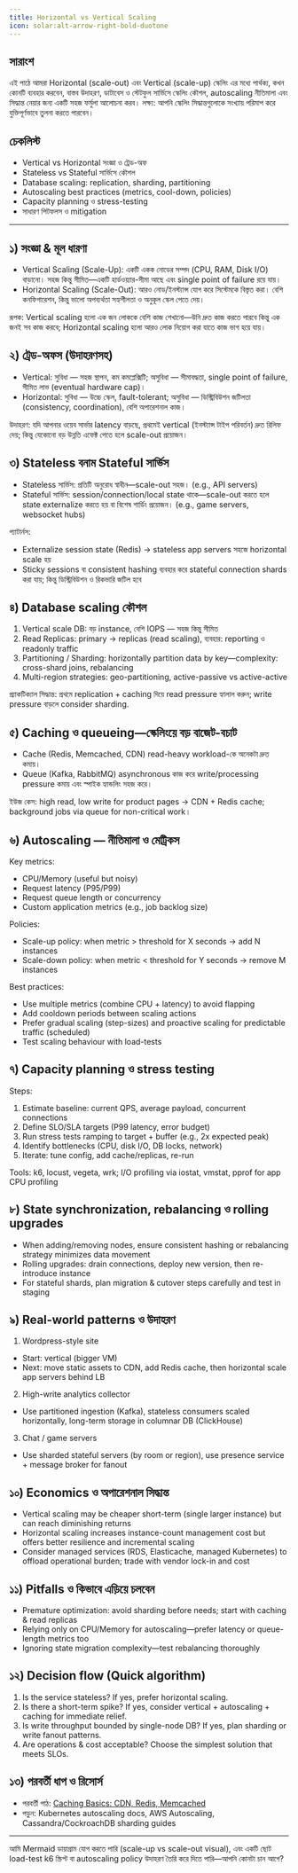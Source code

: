 ```yaml
---
title: Horizontal vs Vertical Scaling
icon: solar:alt-arrow-right-bold-duotone
---
```


## সারাংশ

এই পাঠে আমরা Horizontal (scale-out) এবং Vertical (scale-up) স্কেলিং এর মধ্যে পার্থক্য, কখন কোনটি ব্যবহার করবেন, বাস্তব উদাহরণ, ডাটাবেস ও স্টেটফুল সার্ভিসে স্কেলিং কৌশল, autoscaling নীতিমালা এবং সিদ্ধান্ত নেয়ার জন্য একটি সহজ ফর্মুলা আলোচনা করব। লক্ষ্য: আপনি স্কেলিং সিদ্ধান্তগুলোকে সংখ্যায় পরিমাপ করে যুক্তিপূর্ণভাবে তুলনা করতে পারবেন।

## চেকলিস্ট

- Vertical vs Horizontal সংজ্ঞা ও ট্রেড-অফ
- Stateless vs Stateful সার্ভিসে কৌশল
- Database scaling: replication, sharding, partitioning
- Autoscaling best practices (metrics, cool-down, policies)
- Capacity planning ও stress-testing
- সাধারণ পিটফলস ও mitigation

---

## ১) সংজ্ঞা & মূল ধারণা

- Vertical Scaling (Scale-Up): একটি একক নোডের সম্পদ (CPU, RAM, Disk I/O) বাড়ানো। সহজ কিন্তু সীমিত—একটি হার্ডওয়্যার-সীমা আছে এবং single point of failure রয়ে যায়।
- Horizontal Scaling (Scale-Out): আরও নোড/ইনস্ট্যান্স যোগ করে সিস্টেমকে বিস্তৃত করা। বেশি কনফিগারেশন, কিন্তু ভালো অপব্যর্থতা সহ্যশীলতা ও অনুকূল স্কেল পেতে দেয়।

রূপক: Vertical scaling হলো এক জন লোককে বেশি কাজ শেখানো—উনি দ্রুত কাজ করতে পারবে কিন্তু এক জনই সব কাজ করবে; Horizontal scaling হলো আরও লোক নিয়োগ করা যাতে কাজ ভাগ হয়ে যায়।

## ২) ট্রেড-অফস (উদাহরণসহ)

- Vertical: সুবিধা — সহজ স্থাপন, কম কমপ্লেক্সিটি; অসুবিধা — সীমাবদ্ধতা, single point of failure, সীমিত লাভ (eventual hardware cap)।
- Horizontal: সুবিধা — উচ্চে স্কেল, fault-tolerant; অসুবিধা — ডিস্ট্রিবিউশন জটিলতা (consistency, coordination), বেশি অপারেশনাল কাজ।

উদাহরণ: যদি আপনার ওয়েব সার্ভার latency বাড়ছে, প্রথমেই vertical (ইনস্ট্যান্স টাইপ পরিবর্তন) দ্রুত রিলিফ দেয়; কিন্তু যেকোনো বড় উন্নতি এফেক্ট পেতে হলে scale-out প্রয়োজন।

## ৩) Stateless বনাম Stateful সার্ভিস

- Stateless সার্ভিস: প্রতিটি অনুরোধ স্বাধীন—scale-out সহজ। (e.g., API servers)
- Stateful সার্ভিস: session/connection/local state থাকে—scale-out করতে হলে state externalize করতে হয় বা বিশেষ শার্ডিং প্রয়োজন। (e.g., game servers, websocket hubs)

প্যাটার্নস:
- Externalize session state (Redis) → stateless app servers সহজে horizontal scale হয়
- Sticky sessions বা consistent hashing ব্যবহার করে stateful connection shards করা যায়; কিন্তু ডিস্ট্রিবিউশন ও রিকভারি জটিল হবে

## ৪) Database scaling কৌশল

1) Vertical scale DB: বড় instance, বেশি IOPS — সহজ কিন্তু সীমিত
2) Read Replicas: primary → replicas (read scaling), ব্যবহার: reporting ও readonly traffic
3) Partitioning / Sharding: horizontally partition data by key—complexity: cross-shard joins, rebalancing
4) Multi-region strategies: geo-partitioning, active-passive vs active-active

প্র্যাকটিক্যাল সিদ্ধান্ত: প্রথমে replication + caching দিয়ে read pressure হ্যালাল করুন; write pressure বাড়লে consider sharding.

## ৫) Caching ও queueing—স্কেলিংয়ে বড় বাজেট-বচাট

- Cache (Redis, Memcached, CDN) read-heavy workload-কে অনেকটা দ্রুত কমায়।
- Queue (Kafka, RabbitMQ) asynchronous কাজ করে write/processing pressure কমায় এবং স্পাইক হ্যান্ডলিং সহজ করে।

ইউজ কেস: high read, low write for product pages → CDN + Redis cache; background jobs via queue for non-critical work।

## ৬) Autoscaling — নীতিমালা ও মেট্রিকস

Key metrics:
- CPU/Memory (useful but noisy)
- Request latency (P95/P99)
- Request queue length or concurrency
- Custom application metrics (e.g., job backlog size)

Policies:
- Scale-up policy: when metric > threshold for X seconds → add N instances
- Scale-down policy: when metric < threshold for Y seconds → remove M instances

Best practices:
- Use multiple metrics (combine CPU + latency) to avoid flapping
- Add cooldown periods between scaling actions
- Prefer gradual scaling (step-sizes) and proactive scaling for predictable traffic (scheduled)
- Test scaling behaviour with load-tests

## ৭) Capacity planning ও stress testing

Steps:
1) Estimate baseline: current QPS, average payload, concurrent connections
2) Define SLO/SLA targets (P99 latency, error budget)
3) Run stress tests ramping to target + buffer (e.g., 2x expected peak)
4) Identify bottlenecks (CPU, disk I/O, DB locks, network)
5) Iterate: tune config, add cache/replicas, re-run

Tools: k6, locust, vegeta, wrk; I/O profiling via iostat, vmstat, pprof for app CPU profiling

## ৮) State synchronization, rebalancing ও rolling upgrades

- When adding/removing nodes, ensure consistent hashing or rebalancing strategy minimizes data movement
- Rolling upgrades: drain connections, deploy new version, then re-introduce instance
- For stateful shards, plan migration & cutover steps carefully and test in staging

## ৯) Real-world patterns ও উদাহরণ

1) Wordpress-style site
- Start: vertical (bigger VM)
- Next: move static assets to CDN, add Redis cache, then horizontal scale app servers behind LB

2) High-write analytics collector
- Use partitioned ingestion (Kafka), stateless consumers scaled horizontally, long-term storage in columnar DB (ClickHouse)

3) Chat / game servers
- Use sharded stateful servers (by room or region), use presence service + message broker for fanout

## ১০) Economics ও অপারেশনাল সিদ্ধান্ত

- Vertical scaling may be cheaper short-term (single larger instance) but can reach diminishing returns
- Horizontal scaling increases instance-count management cost but offers better resilience and incremental scaling
- Consider managed services (RDS, Elasticache, managed Kubernetes) to offload operational burden; trade with vendor lock-in and cost

## ১১) Pitfalls ও কিভাবে এড়িয়ে চলবেন

- Premature optimization: avoid sharding before needs; start with caching & read replicas
- Relying only on CPU/Memory for autoscaling—prefer latency or queue-length metrics too
- Ignoring state migration complexity—test rebalancing thoroughly

## ১২) Decision flow (Quick algorithm)

1) Is the service stateless? If yes, prefer horizontal scaling.
2) Is there a short-term spike? If yes, consider vertical + autoscaling + caching for immediate relief.
3) Is write throughput bounded by single-node DB? If yes, plan sharding or write fanout patterns.
4) Are operations & cost acceptable? Choose the simplest solution that meets SLOs.

## ১৩) পরবর্তী ধাপ ও রিসোর্স

- পরবর্তী পাঠ: [Caching Basics: CDN, Redis, Memcached](/system-design/caching)
- পড়ুন: Kubernetes autoscaling docs, AWS Autoscaling, Cassandra/CockroachDB sharding guides

---

আমি Mermaid ডায়াগ্রাম যোগ করতে পারি (scale-up vs scale-out visual), এবং একটি ছোট load-test k6 স্ক্রিপ্ট বা autoscaling policy উদাহরণ তৈরি করে দিতে পারি—আপনি কোনটা চান আগে? 
